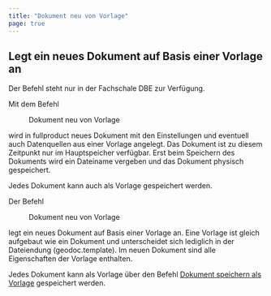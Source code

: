 ```yaml
---
title: "Dokument neu von Vorlage"
page: true
---
```

## Legt ein neues Dokument auf Basis einer Vorlage an

<Success>
Der Befehl steht nur in der Fachschale DBE zur Verf&#252;gung.
</Success>

Mit dem Befehl  <Menu>Dokument neu von Vorlage</Menu>  wird in  <Placeholder>fullproduct</Placeholder> neues Dokument mit den Einstellungen und eventuell auch Datenquellen aus einer Vorlage angelegt.
Das Dokument ist zu diesem Zeitpunkt nur im Hauptspeicher verf&#252;gbar.
Erst beim Speichern des Dokuments wird ein Dateiname vergeben und das Dokument physisch gespeichert.

Jedes Dokument kann auch als Vorlage gespeichert werden.


Der Befehl  <Menu>Dokument neu von Vorlage</Menu>  legt ein neues Dokument auf Basis einer Vorlage an. 
Eine Vorlage ist gleich aufgebaut wie ein Dokument und unterscheidet sich lediglich in der Dateiendung (geodoc.template). 
Im neuen Dokument sind alle Eigenschaften der Vorlage enthalten.

Jedes Dokument kann als Vorlage &#252;ber den Befehl [Dokument speichern als Vorlage](../dokumente/speichernalsvorlage)
 gespeichert werden.

